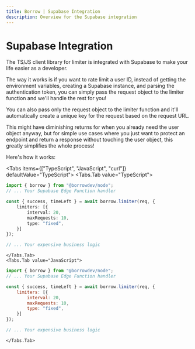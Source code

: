 ```yaml
---
title: Borrow | Supabase Integration
description: Overview for the Supabase integration
---
```



# Supabase Integration

The TS/JS client library for limiter is integrated with Supabase to make your life easier as a developer.

The way it works is if you want to rate limit a user ID, instead of getting the environment variables, creating a Supabase instance, and parsing the authentication token, 
you can simply pass the request object to the limiter function and we'll handle the rest for you!

You can also pass only the request object to the limiter function and it'll automatically create a unique key for the request based on the request URL.

This might have diminishing returns for when you already need the user object anyway, but for simple use cases where you just want to protect an endpoint and return a response
without touching the user object, this greatly simplifies the whole process!

Here's how it works:

<Tabs items={["TypeScript", "JavaScript", "curl"]} defaultValue="TypeScript">
	<Tabs.Tab value="TypeScript">
```ts copy
import { borrow } from "@borrowdev/node";
// ... Your Supabase Edge Function handler

const { success, timeLeft } = await borrow.limiter(req, {
	limiters: [{
		interval: 20,
		maxRequests: 10,
		type: "fixed",
	}]
});

// ... Your expensive business logic
```
	</Tabs.Tab>
	<Tabs.Tab value="JavaScript">
```js copy
import { borrow } from "@borrowdev/node";
// ... Your Supabase Edge Function handler

const { success, timeLeft } = await borrow.limiter(req, {
	limiters: [{
		interval: 20,
		maxRequests: 10,
		type: "fixed",
	}]
});

// ... Your expensive business logic
```
	</Tabs.Tab>
</Tabs>